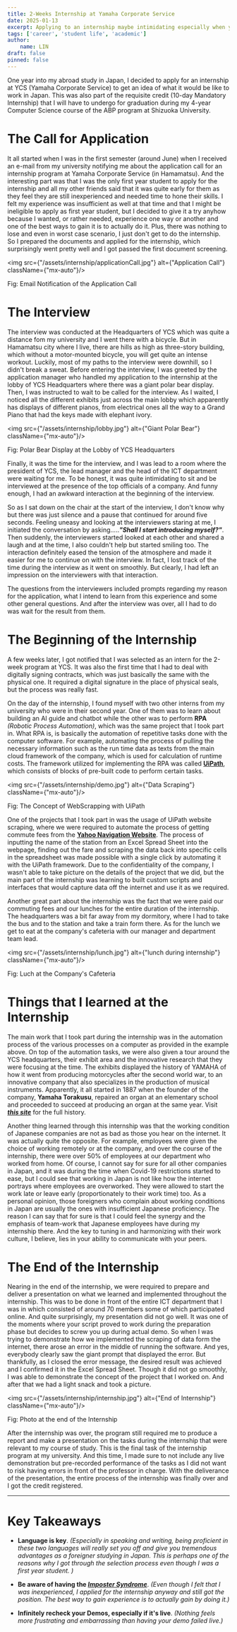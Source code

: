 ```yaml
---
title: 2-Weeks Internship at Yamaha Corporate Service
date: 2025-01-13
excerpt: Applying to an internship maybe intimidating especially when you are still on your first year. However, despite feeling unqualified, I decided to gain experience by actually doing the internship. The topics covered during the internship was manageable, but it did not go well on my final presentation.
tags: ['career', 'student life', 'academic']
author:
    name: LIN
draft: false
pinned: false
---
```


One year into my abroad study in Japan, I decided to apply for an internship at YCS (Yamaha Corporate Service) to get an idea of what it would be like to work in Japan.
This was also part of the requisite credit (10-day Mandatory Internship) that I will have to undergo for graduation during my 4-year Computer Science course of the ABP program at Shizuoka University.

# The Call for Application

It all started when I was in the first semester (around June) when I received an e-mail from my university notifying me about the application call for an internship program at Yamaha Corporate Service (in Hamamatsu).
And the interesting part was that I was the only first year student to apply for the internship and all my other friends said that it was quite early for them as they feel they are still inexperienced and needed time to hone their skills.
I felt my experience was insufficient as well at that time and that I might be ineligible to apply as first year student, but I decided to give it a try anyhow because I wanted, or rather needed, experience one way or another and one of the best ways to gain it is to actually do it.
Plus, there was nothing to lose and even in worst case scenario, I just don't get to do the internship.
So I prepared the documents and applied for the internship, which surprisingly went pretty well and I got passed the first document screening.

<img src={"/assets/internship/applicationCall.jpg"} alt={"Application Call"} className={"mx-auto"}/>
<p className={"text-center"}>Fig: Email Notification of the Application Call</p>

# The Interview

The interview was conducted at the Headquarters of YCS which was quite a distance fom my university and I went there with a bicycle.
But in Hamamatsu city where I live, there are hills as high as three-story building, which without a motor-mounted bicycle, you will get quite an intense workout.
Luckily, most of my paths to the interview were downhill, so I didn't break a sweat.
Before entering the interview, I was greeted by the application manager who handled my application to the internship at the lobby of YCS Headquarters where there was a giant polar bear display.
Then, I was instructed to wait to be called for the interview. As I waited, I noticed all the different exhibits just across the main lobby which apparently has displays of different pianos, from electrical ones all the way to a Grand Piano that had the keys made with elephant ivory.

<img src={"/assets/internship/lobby.jpg"} alt={"Giant Polar Bear"} className={"mx-auto"}/>
<p className={"text-center"}>Fig: Polar Bear Display at the Lobby of YCS Headquarters</p>

Finally, it was the time for the interview, and I was lead to a room where the president of YCS, the lead manager and the head of the ICT department were waiting for me.
To be honest, it was quite intimidating to sit and be interviewed at the presence of the top officials of a company.
And funny enough, I had an awkward interaction at the beginning of the interview.

So as I sat down on the chair at the start of the interview, I don't know why but there was just silence and a pause that continued for around five seconds.
Feeling uneasy and looking at the interviewers staring at me, I initiated the conversation by asking.....***"Shall I start introducing myself?"***.
Then suddenly, the interviewers started looked at each other and shared a laugh and at the time, I also couldn't help but started smiling too.
The interaction definitely eased the tension of the atmosphere and made it easier for me to continue on with the interview.
In fact, I lost track of the time during the interview as it went on smoothly.
But clearly, I had left an impression on the interviewers with that interaction.

The questions from the interviewers included prompts regarding my reason for the application, what I intend to learn from this experience and some other general questions.
And after the interview was over, all I had to do was wait for the result from them.

# The Beginning of the Internship

A few weeks later, I got notified that I was selected as an intern for the 2-week program at YCS.
It was also the first time that I had to deal with digitally signing contracts, which was just basically the same with the physical one.
It required a digital signature in the place of physical seals, but the process was really fast.

On the day of the internship, I found myself with two other interns from my university who were in their second year.
One of them was to learn about building an AI guide and chatbot while the other was to perform **RPA** _(Robotic Process Automation)_, which was the same project that I took part in.
What RPA is, is basically the automation of repetitive tasks done with the computer software. For example, automating the process of pulling the necessary information such as the run time data as texts from the main cloud framework of the company, which is used for calculation of runtime costs.
The framework utilized for implementing the RPA was called [**UiPath**](https://www.uipath.com), which consists of blocks of pre-built code to perform certain tasks.

<img src={"/assets/internship/demo.jpg"} alt={"Data Scraping"} className={"mx-auto"}/>
<p className={"text-center"}>Fig: The Concept of WebScrapping with UiPath</p>

One of the projects that I took part in was the usage of UiPath website scraping, where we were required to automate the process of getting commute fees from the [**Yahoo Navigation Website**](https://transit.yahoo.co.jp).
The process of inputting the name of the station from an Excel Spread Sheet into the webpage, finding out the fare and scraping the data back into specific cells in the spreadsheet was made possible with a single click by automating it with the UiPath framework.
Due to the confidentiality of the company, I wasn't able to take picture on the details of the project that we did, but the main part of the internship was learning to built custom scripts and interfaces that would capture data off the internet and use it as we required.

Another great part about the internship was the fact that we were paid our commuting fees and our lunches for the entire duration of the internship.
The headquarters was a bit far away from my dormitory, where I had to take the bus and to the station and take a train form there.
As for the lunch we get to eat at the company's cafeteria with our manager and department team lead.

<img src={"/assets/internship/lunch.jpg"} alt={"lunch during internship"} className={"mx-auto"}/>
<p className={"text-center"}>Fig: Luch at the Company's Cafeteria</p>

# Things that I learned at the Internship

The main work that I took part during the internship was in the automation process of the various processes on a computer as provided in the example above.
On top of the automation tasks, we were also given a tour around the YCS headquarters, their exhibit area and the innovative research that they were focusing at the time.
The exhibits displayed the history of YAMAHA of how it went from producing motorcycles after the second world war, to an innovative company that also specializes in the production of musical instruments.
Apparently, it all started in 1887 when the founder of the company, **Yamaha Torakusu**, repaired an organ at an elementary school and proceeded to succeed at producing an organ at the same year.
Visit [***this site***](https://www.yamaha.com/en/about/history/#:~:text=Torakusu%20Yamaha%20repaired%20an%20organ,of%20Western%2Dstyle%20musical%20instruments.) for the full history.

Another thing learned through this internship was that the working condition of Japanese companies are not as bad as those you hear on the internet.
It was actually quite the opposite. For example, employees were given the choice of working remotely or at the company, and over the course of the internship, there were over 50% of employees at our department who worked from home.
Of course, I cannot say for sure for all other companies in Japan, and it was during the time when Covid-19 restrictions started to ease, but I could see that working in Japan is not like how the internet portrays where employees are overworked.
They were allowed to start the work late or leave early (proportionately to their work time) too.
As a personal opinion, those foreigners who complain about working conditions in Japan are usually the ones with insufficient Japanese proficiency.
The reason I can say that for sure is that I could feel the synergy and the emphasis of team-work that Japanese employees have during my internship there.
And the key to tuning in and harmonizing with their work culture, I believe, lies in your ability to communicate with your peers.

# The End of the Internship

Nearing in the end of the internship, we were required to prepare and deliver a presentation on what we learned and implemented throughout the internship.
This was to be done in front of the entire ICT department that I was in which consisted of around 70 members some of which participated online.
And quite surprisingly, my presentation did not go well. It was one of the moments where your script proved to work during the preparation phase but decides to screw you up during actual demo.
So when I was trying to demonstrate how we implemented the scraping of data form the internet, there arose an error in the middle of running the software.
And yes, everybody clearly saw the giant prompt that displayed the error. But thankfully, as I closed the error message, the desired result was achieved and I confirmed it in the Excel Spread Sheet.
Though it did not go smoothly, I was able to demonstrate the concept of the project that I worked on. And after that we had a light snack and took a picture.

<img src={"/assets/internship/internship.jpg"} alt={"End of Internship"} className={"mx-auto"}/>
<p className={"text-center"}>Fig: Photo at the end of the Internship</p>

After the internship was over, the program still required me to produce a report and make a presentation on the tasks during the internship that were relevant to my course of study.
This is the final task of the internship program at my university. And this time, I made sure to not include any live demonstration but pre-recorded performance of the tasks as I did not want to risk having errors in front of the professor in charge.
With the deliverance of the presentation, the entire process of the internship was finally over and I got the credit registered.

<hr />

# Key Takeaways

- **Language is key**. _(Especially in speaking and writing, being proficient in these two languages will really set you off and give you tremendous advantages as a foreigner studying in Japan.
This is perhaps one of the reasons why I got through the selection process even though I was a first year student.
)_

- **Be aware of having the [***Imposter Syndrome***](https://en.wikipedia.org/wiki/Impostor_syndrome)**. _(Even though I felt that I was inexperienced, I applied for the internship anyway and still got the position. The best way to gain experience is to actually gain by doing it.)_

- **Infinitely recheck your Demos, especially if it's live**. _(Nothing feels more frustrating and embarrassing than having your demo failed live.)_
